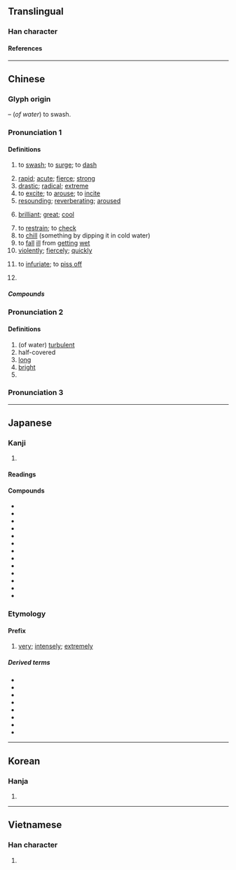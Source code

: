 {{character info}}
==Translingual==

===Han character===
{{Han char|rn=85|rad=水|as=13|sn=16|four=38140|canj=EHSK|ids=⿰氵敫}}

====References====
{{Han ref|kx=0654.170|dkj=18438|dj=1064.140|hdz=31760.040|uh=6FC0}}

----

==Chinese==
{{zh-forms|alt=㲹-second&#45;round simplified}}

===Glyph origin===
{{Han etym}}
{{Han compound|水|alt1=氵|敫|ls=psc|c1=s|c2=p|t1=water}} – (''of water'') to swash.

===Pronunciation 1===
{{zh-pron
|m=jī
|m-s=
|c=gik1
|c-t=
|g=
|h=pfs=kie̍p/kit
|j=
|md=gék
|mn=xm,zz,tw:kek/qz:kiak
|mn-t=gêg4
|w=4jiq
|x=
|mc=2
|oc=1,2
|cat=v,a,adv,pn
}}

====Definitions====
{{zh-hanzi}}

# {{lb|zh|of water currents}} to [[swash]]; to [[surge]]; to [[dash]]
# [[rapid]]; [[acute]]; [[fierce]]; [[strong]]
# [[drastic]]; [[radical]]; [[extreme]]
# to [[excite]]; to [[arouse]]; to [[incite]]
# [[resounding]]; [[reverberating]]; [[aroused]]
# {{lb|zh|Cantonese}} [[brilliant]]; [[great]]; [[cool]]
# to [[restrain]]; to [[check]]
# to [[chill]] (something by dipping it in cold water)
# to [[fall]] [[ill]] from [[getting]] [[wet]]
# [[violently]]; [[fiercely]]; [[quickly]]
# {{lb|zh|Cantonese}} to [[infuriate]]; to [[piss off]]
#: {{zh-x|激嚫||C}}
#: {{zh-x|激死||C}}
# {{surname|zh}}

=====Compounds=====
{{zh-der|激昂|激昂慷慨|激變|激辯|激磁|激盪|激動|激發|激發態|激奮|激憤|激光|激光唱機|激光唱片|激光打印機|激光計算機|激光器|激光視盤|激光照排|激化|激活|激將|激將法|激進|激劇|激浪|激勵|激烈|激靈|激流|激論|激酶|激惱|激怒|激切|激情|激素|激湍|激揚|激湧|激越|激增|激戰|激濁揚清|令人激賞|偏激|偏激之詞|制約刺激|刺激|刺激性|刺激素|刺激類化|勇退激流|奮激|性激素|感激|感激不盡|感激流涕|感激涕泗|感激涕零|慷慨激昂|慷慨激烈|憤激|推激|揚清激濁|條件刺激|植物激素|沖激|沽激|激刺|激勃素|激厲|激問|激忿填膺|激楚|激激|激煩|激筒|激聒|激話|激貪厲俗|激賞|生長激素|由衷感激|相激|矯激奇詭|窺御激夫|群情激憤|腦力激盪|衝波激浪|衝激|褊激|詭激|過激|雄性激素|風激電飛|風激電駭|黃體激素|激素替代療法}}

===Pronunciation 2===
{{zh-pron
|m=jiào
|mc=1
|oc=n,1
|cat=a,v
}}

====Definitions====
{{zh-hanzi}}

# (of water) [[turbulent]]
# half-covered
# [[long]]
# [[bright]]
# {{zh-alt-form|噭}}

===Pronunciation 3===
{{zh-see|徼|v}}
----

==Japanese==

===Kanji===
{{ja-kanji|grade=6|rs=水13}}

# {{rfdef|ja|sort=水13}}

====Readings====
{{ja-readings
|goon=きゃく
|kanon=けき
|kanyoon=げき
|kun=はげ-し.い, はげ-ます
}}

====Compounds====
{{der-top4|Compounds}}
* {{ja-r|激%減|げき%げん}}
* {{ja-r|激%昂|げき%こう}}
* {{ja-r|激%震|げき%しん}}
* {{ja-r|激%甚|げき%じん}}
* {{ja-r|激%戦|げき%せん}}
* {{ja-r|激%痛|げき%つう}}
* {{ja-r|激%怒|げき%ど}}
* {{ja-r|激%闘|げき%とう}}
* {{ja-r|激%動|げき%どう}}
* {{ja-r|激%突|げき%とつ}}
* {{ja-r|激%雷|げき%らい}}
* {{ja-r|激%励|げき%れい}}
* {{ja-r|激%論|げき%ろん}}
{{der-bottom}}

===Etymology===
{{ja-kanjitab|げき|yomi=o}}

====Prefix====
{{ja-pos|prefix|げき}}

# {{lb|ja|informal}} [[very]]; [[intensely]]; [[extremely]]

=====Derived terms=====
{{der-top4}}
* {{ja-r|激%安|げき%やす}}
* {{ja-r|激%高|げき%たか}}
* {{ja-r|激おこぷんぷん丸|げきおこ ぷんぷん まる}}
* {{ja-r|激%愛|げき%あい}}
* {{ja-r|激%写|げき%しゃ}}
* {{ja-r|激ヤバ|げきヤバ}}
* {{ja-r|激レア|げきレア}}
* {{ja-r|激混み|げきこみ}}
{{der-bottom}}
----

==Korean==

===Hanja===
{{ko-hanja|격}}

# {{rfdef|ko|sort=水13}}

----

==Vietnamese==

===Han character===
{{vi-readings|reading=[[váng]]<!--What is "váng" doing here?-->, [[khích]], [[kích]]|rs=水13}}

# {{rfdef|vi|sort=水13}}
